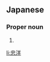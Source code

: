 ==Japanese==
{{ja-kanjitab|ただ|ひろ}}

===Proper noun===
{{ja-pos|proper|ただひろ}}

# {{given name|male|lang=ja|sort=ただひろ}}

[[li:忠洋]]